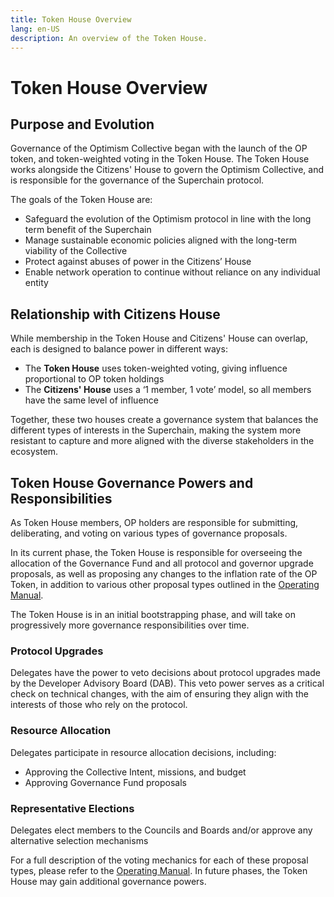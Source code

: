 ```yaml
---
title: Token House Overview
lang: en-US
description: An overview of the Token House.
---
```


# **Token House Overview**

## Purpose and Evolution

Governance of the Optimism Collective began with the launch of the OP token, and token-weighted voting in the Token House. The Token House works alongside the Citizens' House to govern the Optimism Collective, and is responsible for the governance of the Superchain protocol.

The goals of the Token House are:

- Safeguard the evolution of the Optimism protocol in line with the long term benefit of the Superchain
- Manage sustainable economic policies aligned with the long-term viability of the Collective
- Protect against abuses of power in the Citizens’ House
- Enable network operation to continue without reliance on any individual entity

## Relationship with Citizens House

While membership in the Token House and Citizens' House can overlap, each is designed to balance power in different ways:

- The **Token House** uses token-weighted voting, giving influence proportional to OP token holdings
- The **Citizens' House** uses a ‘1 member, 1 vote’ model, so all members have the same level of influence

Together, these two houses create a governance system that balances the different types of interests in the Superchain, making the system more resistant to capture and more aligned with the diverse stakeholders in the ecosystem.

## **Token House Governance Powers and Responsibilities**

As Token House members, OP holders are responsible for submitting, deliberating, and voting on various types of governance proposals.

In its current phase, the Token House is responsible for overseeing the allocation of the Governance Fund and all protocol and governor upgrade proposals, as well as proposing any changes to the inflation rate of the OP Token, in addition to various other proposal types outlined in the [Operating Manual](https://github.com/ethereum-optimism/OPerating-manual/blob/main/manual.md).

The Token House is in an initial bootstrapping phase, and will take on progressively more governance responsibilities over time.

### Protocol Upgrades

Delegates have the power to veto decisions about protocol upgrades made by the Developer Advisory Board (DAB). This veto power serves as a critical check on technical changes, with the aim of ensuring they align with the interests of those who rely on the protocol.

### Resource Allocation

Delegates participate in resource allocation decisions, including:

- Approving the Collective Intent, missions, and budget
- Approving Governance Fund proposals

### Representative Elections

Delegates elect members to the Councils and Boards and/or approve any alternative selection mechanisms 

For a full description of the voting mechanics for each of these proposal types, please refer to the [Operating Manual](https://github.com/ethereum-optimism/OPerating-manual/blob/main/manual.md). In future phases, the Token House may gain additional governance powers.




